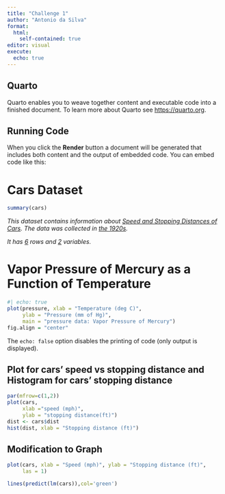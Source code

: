 ---
title: "Challenge 1"
author: "Antonio da Silva"
format: 
  html:
    self-contained: true
editor: visual
execute: 
  echo: true
---

## Quarto

Quarto enables you to weave together content and executable code into a finished document. To learn more about Quarto see <https://quarto.org>.

## Running Code

When you click the **Render** button a document will be generated that includes both content and the output of embedded code. You can embed code like this:

# Cars Dataset

```{r}
summary(cars)
```

*This dataset contains information about [Speed and Stopping Distances of Cars]{.underline}. The data was collected in [the 1920s]{.underline}.*

*It has [6]{.underline} rows and [2]{.underline} variables.*

# Vapor Pressure of Mercury as a Function of Temperature

```{r}
#| echo: true
plot(pressure, xlab = "Temperature (deg C)",
     ylab = "Pressure (mm of Hg)",
     main = "pressure data: Vapor Pressure of Mercury")
fig.align = "center"
```

The `echo: false` option disables the printing of code (only output is displayed).

## Plot for cars' speed vs stopping distance and Histogram for cars' stopping distance

```{r}
par(mfrow=c(1,2))
plot(cars,
     xlab ="speed (mph)",
     ylab = "stopping distance(ft)")
dist <- cars$dist
hist(dist, xlab = "Stopping distance (ft)")

```

## Modification to Graph

```{r}
plot(cars, xlab = "Speed (mph)", ylab = "Stopping distance (ft)",
     las = 1)

lines(predict(lm(cars)),col='green')

```
